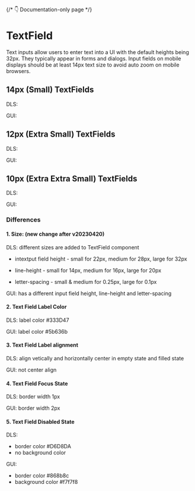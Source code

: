 <style>
  {`
    .flex {
      display: flex;
      align-items: center;
      gap: 16px;
    }
    .type {
      min-width: 40px;
    }
 `}
</style>



{/* 👇 Documentation-only page */}

<Meta title="TextField Overview" />

# TextField

Text inputs allow users to enter text into a UI with the default heights being 32px. They typically appear in forms and dialogs. Input fields on mobile displays should be at least 14px text size to avoid auto zoom on mobile browsers.

## 14px (Small) TextFields

<Canvas>
  <div>
    <div class="flex">
      <p class="type">DLS:</p>
      <Story of={TextFieldStories.LargeDefault} />
      <Story of={TextFieldStories.LargeDefaultFilled} />
      <Story of={TextFieldStories.LargeError} />
      <Story of={TextFieldStories.LargeErrorFilled} />
      <Story of={TextFieldStories.LargeDisabled} />
      <Story of={TextFieldStories.LargeDisabledFilled} />
      <Story of={TextFieldStories.LargeSelect} />
      <Story of={TextFieldStories.LargeSelectFilled} />
    </div>
  </div>
  <div>
    <div class="flex">
      <p class="type">GUI:</p>
      <Story of={TextFieldGUIStories.LargeDefault} />
      <Story of={TextFieldGUIStories.LargeDefaultFilled} />
      <Story of={TextFieldGUIStories.LargeError} />
      <Story of={TextFieldGUIStories.LargeErrorFilled} />
      <Story of={TextFieldGUIStories.LargeDisabled} />
      <Story of={TextFieldGUIStories.LargeDisabledFilled} />
      <Story of={TextFieldGUIStories.LargeSelect} />
      <Story of={TextFieldGUIStories.LargeSelectFilled} />
    </div>
  </div>
</Canvas>

## 12px (Extra Small) TextFields

<Canvas>
  <div>
    <div class="flex">
      <p class="type">DLS:</p>
      <Story of={TextFieldStories.MediumDefault} />
      <Story of={TextFieldStories.MediumDefaultFilled} />
      <Story of={TextFieldStories.MediumError} />
      <Story of={TextFieldStories.MediumErrorFilled} />
      <Story of={TextFieldStories.MediumDisabled} />
      <Story of={TextFieldStories.MediumDisabledFilled} />
      <Story of={TextFieldStories.MediumSelect} />
      <Story of={TextFieldStories.MediumSelectFilled} />
    </div>
  </div>
  <div>
    <div class="flex">
      <p class="type">GUI:</p>
      <Story of={TextFieldGUIStories.MediumDefault} />
      <Story of={TextFieldGUIStories.MediumDefaultFilled} />
      <Story of={TextFieldGUIStories.MediumError} />
      <Story of={TextFieldGUIStories.MediumErrorFilled} />
      <Story of={TextFieldGUIStories.MediumDisabled} />
      <Story of={TextFieldGUIStories.MediumDisabledFilled} />
      <Story of={TextFieldGUIStories.MediumSelect} />
      <Story of={TextFieldGUIStories.MediumSelectFilled} />
    </div>
  </div>
</Canvas>

## 10px (Extra Extra Small) TextFields

<Canvas>
  <div>
    <div class="flex">
      <p class="type">DLS:</p>
      <Story of={TextFieldStories.SmallDefault} />
      <Story of={TextFieldStories.SmallDefaultFilled} />
      <Story of={TextFieldStories.SmallError} />
      <Story of={TextFieldStories.SmallErrorFilled} />
      <Story of={TextFieldStories.SmallDisabled} />
      <Story of={TextFieldStories.SmallDisabledFilled} />
      <Story of={TextFieldStories.SmallSelect} />
      <Story of={TextFieldStories.SmallSelectFilled} />
    </div>
  </div>
  <div>
    <div class="flex">
      <p class="type">GUI:</p>
      <Story of={TextFieldGUIStories.SmallDefault} />
      <Story of={TextFieldGUIStories.SmallDefaultFilled} />
      <Story of={TextFieldGUIStories.SmallError} />
      <Story of={TextFieldGUIStories.SmallErrorFilled} />
      <Story of={TextFieldGUIStories.SmallDisabled} />
      <Story of={TextFieldGUIStories.SmallDisabledFilled} />
      <Story of={TextFieldGUIStories.SmallSelect} />
      <Story of={TextFieldGUIStories.SmallSelectFilled} />
    </div>
  </div>
</Canvas>

### Differences

#### 1. Size: (new change after v20230420)

DLS: different sizes are added to TextField component

- intextput field height - small for 22px, medium for 28px, large for 32px

- line-height - small for 14px, medium for 16px, large for 20px

- letter-spacing - small & medium for 0.25px, large for 0.1px

GUI: has a different input field height, line-height and letter-spacing

#### 2. Text Field Label Color

DLS: label color #333D47

GUI: label color #5b636b

#### 3. Text Field Label alignment

DLS: align vetically and horizontally center in empty state and filled state

GUI: not center align

#### 4. Text Field Focus State

DLS: border width 1px

GUI: border width 2px

#### 5. Text Field Disabled State

DLS:

- border color #D6D8DA
- no background color

GUI:

- border color #868b8c
- background color #f7f7f8
